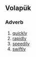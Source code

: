 ==Volapük==

===Adverb===
{{head|vo|adverb}}

# [[quickly]] 
# [[rapidly]] 
# [[speedily]] 
# [[swiftly]]